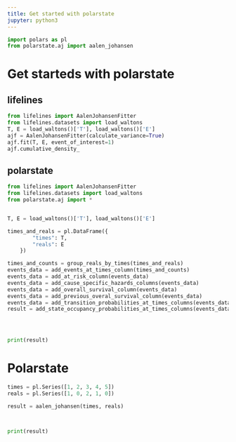 ```yaml
---
title: Get started with polarstate
jupyter: python3
---
```


```python
import polars as pl
from polarstate.aj import aalen_johansen
```

# Get starteds with polarstate

::: {.panel-tabset}


## lifelines

```python

from lifelines import AalenJohansenFitter
from lifelines.datasets import load_waltons
T, E = load_waltons()['T'], load_waltons()['E']
ajf = AalenJohansenFitter(calculate_variance=True)
ajf.fit(T, E, event_of_interest=1)
ajf.cumulative_density_


```

## polarstate

```python

from lifelines import AalenJohansenFitter
from lifelines.datasets import load_waltons
from polarstate.aj import *


T, E = load_waltons()['T'], load_waltons()['E']

times_and_reals = pl.DataFrame({
        "times": T,
        "reals": E
    })

times_and_counts = group_reals_by_times(times_and_reals)
events_data = add_events_at_times_column(times_and_counts)
events_data = add_at_risk_column(events_data)
events_data = add_cause_specific_hazards_columns(events_data)
events_data = add_overall_survival_column(events_data)
events_data = add_previous_overal_survival_column(events_data)
events_data = add_transition_probabilities_at_times_columns(events_data)
result = add_state_occupancy_probabilities_at_times_columns(events_data)




print(result)
```

:::

# Polarstate 

```python
times = pl.Series([1, 2, 3, 4, 5])
reals = pl.Series([1, 0, 2, 1, 0])

result = aalen_johansen(times, reals)



print(result)

```